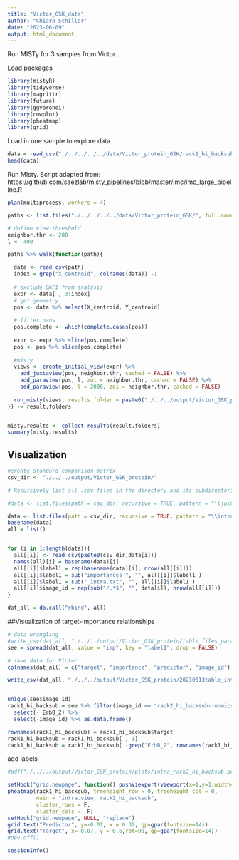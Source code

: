 ```yaml
---
title: "Victor_GSK_data"
author: "Chiara Schiller"
date: "2023-06-09"
output: html_document
---
```

Run MISTy for 3 samples from Victor.

Load packages
```r
library(mistyR)
library(tidyverse)
library(magrittr)
library(future)
library(ggvoronoi)
library(cowplot)
library(pheatmap)
library(grid)
```

Load in one sample to explore data
```r
data = read_csv("./../../../../data/Victor_protein_GSK/rack1_hi_backsub--unmicst_cell.h5ad.csv")
head(data)
```


Run MIsty. Script adapted from: https://github.com/saezlab/misty_pipelines/blob/master/imc/imc_large_pipeline.R
```r

plan(multiprocess, workers = 4)

paths <- list.files("./../../../../data/Victor_protein_GSK/", full.names = TRUE)

# define view threshold
neighbor.thr <- 200
l <- 400

paths %>% walk(function(path){

  data <- read_csv(path)
  index = grep("X_centroid", colnames(data)) -1
  
  # exclude DAPI from analysis
  expr <- data[ , 3:index]
  # get geometry
  pos <- data %>% select(X_centroid, Y_centroid)
  
  # filter nans
  pos.complete <- which(complete.cases(pos))
  
  expr <- expr %>% slice(pos.complete)
  pos <- pos %>% slice(pos.complete)
  
  #misty
  views <- create_initial_view(expr) %>%
    add_juxtaview(pos, neighbor.thr, cached = FALSE) %>%
    add_paraview(pos, l, zoi = neighbor.thr, cached = FALSE) %>%
    add_paraview(pos, l = 2000, zoi = neighbor.thr, cached = FALSE)
  
  run_misty(views, results.folder = paste0("./../../output/Victor_GSK_protein/",basename(path)), cached = FALSE)
}) -> result.folders



```
```r
misty.results <- collect_results(result.folders)
summary(misty.results)
```

## Visualization

```r
#create standard comparison matrix
csv_dir <- "./../../output/Victor_GSK_protein/"

# Recursively list all .csv files in the directory and its subdirectories

#data <- list.files(path = csv_dir, recursive = TRUE, pattern = "\\juxta.30.txt$")

data <- list.files(path = csv_dir, recursive = TRUE, pattern = "\\intra.txt$")
basename(data)
all = list()


for (i in 1:length(data)){
  all[[i]] <- read_csv(paste0(csv_dir,data[i]))
  names(all)[i] = basename(data)[i]
  all[[i]]$label1 = rep(basename(data)[i], nrow(all[[i]]))
  all[[i]]$label1 = sub("importances_", "", all[[i]]$label1 )
  all[[i]]$label1 = sub("_intra.txt", "", all[[i]]$label1 )
  all[[i]]$image_id = rep(sub("/.*$", "", data[i]), nrow(all[[i]]))
}

dat_all = do.call("rbind", all)

```

##Visualization of target-importance relationships

```r
# data wrangling
#write_csv(dat_all, "./../../output/Victor_GSK_protein/table_files_para.400.csv")
see = spread(dat_all, value = "imp", key = "label1", drop = FALSE)

# save data for Victor
colnames(dat_all) = c("target", "importance", "predictor", "image_id")

write_csv(dat_all, "./../../output/Victor_GSK_protein/20230613table_intra_Victor_GSK.csv")


unique(see$image_id)
rack1_hi_backsub = see %>% filter(image_id == "rack2_hi_backsub--unmicst_cell.h5ad.csv") %>% 
  select(- ErbB_2) %>% 
  select(-image_id) %>% as.data.frame() 

rownames(rack1_hi_backsub) = rack1_hi_backsub$target
rack1_hi_backsub = rack1_hi_backsub[ ,-1]
rack1_hi_backsub = rack1_hi_backsub[ -grep("ErbB_2", rownames(rack1_hi_backsub)), ]

```
add labels
```r

#pdf("./../../output/Victor_GSK_protein/plots/intra_rack2_hi_backsub.pdf", width = 6.5, height = 5.5)

setHook("grid.newpage", function() pushViewport(viewport(x=1,y=1,width=0.9, height=0.9, name="vp", just=c("right","top"))), action="prepend")
pheatmap(rack1_hi_backsub, treeheight_row = 0, treeheight_col = 0, 
         main = "intra.view, rack2_hi_backsub",
         cluster_rows = F,
         cluster_cols =  F)
setHook("grid.newpage", NULL, "replace")
grid.text("Predictor", y=-0.01, x = 0.32, gp=gpar(fontsize=14))
grid.text("Target", x=-0.07, y = 0.6,rot=90, gp=gpar(fontsize=14))
#dev.off()
```


```r
sessionInfo()
```
















